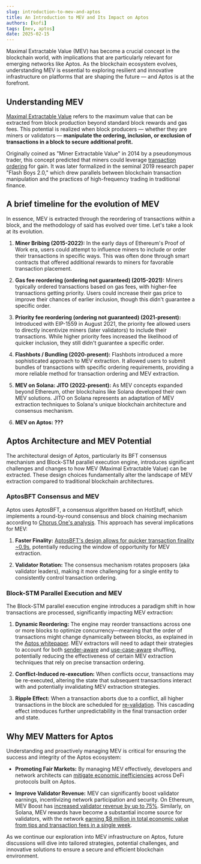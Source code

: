 ```yaml
---
slug: introduction-to-mev-and-aptos
title: An Introduction to MEV and Its Impact on Aptos
authors: [kofi]
tags: [mev, aptos]
date: 2025-02-15
---
```


Maximal Extractable Value (MEV) has become a crucial concept in the blockchain world, with implications that are particularly relevant for emerging networks like Aptos. As the blockchain ecosystem evolves, understanding MEV is essential to exploring resilient and innovative infrastructure on platforms that are shaping the future — and Aptos is at the forefront.

## Understanding MEV

[Maximal Extractable Value](https://chain.link/education-hub/maximal-extractable-value-mev) refers to the maximum value that can be extracted from block production beyond standard block rewards and gas fees. This potential is realized when block producers — whether they are miners or validators — **manipulate the ordering, inclusion, or exclusion of transactions in a block to secure additional profit.**

Originally coined as "Miner Extractable Value" in 2014 by a pseudonymous trader, this concept predicted that miners could leverage [transaction ordering](https://www.coingecko.com/learn/what-is-mev-maximal-extractable-value-crypto) for gain. It was later formalized in the seminal 2019 research paper "Flash Boys 2.0," which drew parallels between blockchain transaction manipulation and the practices of high-frequency trading in traditional finance.

## A brief timeline for the evolution of MEV

In essence, MEV is extracted through the reordering of transactions within a block, and the methodology of said has evolved over time. Let's take a look at its evolution.

1. **Miner Bribing (2015-2022):**
   In the early days of Ethereum's Proof of Work era, users could attempt to influence miners to include or order their transactions in specific ways. This was often done through smart contracts that offered additional rewards to miners for favorable transaction placement.

2. **Gas fee reordering (ordering not guaranteed) (2015-2021):**
   Miners typically ordered transactions based on gas fees, with higher-fee transactions getting priority. Users could increase their gas price to improve their chances of earlier inclusion, though this didn't guarantee a specific order.

3. **Priority fee reordering (ordering not guaranteed) (2021-present):**
   Introduced with EIP-1559 in August 2021, the priority fee allowed users to directly incentivize miners (later validators) to include their transactions. While higher priority fees increased the likelihood of quicker inclusion, they still didn't guarantee a specific order.

4. **Flashbots / Bundling (2020-present):**
   Flashbots introduced a more sophisticated approach to MEV extraction. It allowed users to submit bundles of transactions with specific ordering requirements, providing a more reliable method for transaction ordering and MEV extraction.

5. **MEV on Solana: JITO (2022-present):**
   As MEV concepts expanded beyond Ethereum, other blockchains like Solana developed their own MEV solutions. JITO on Solana represents an adaptation of MEV extraction techniques to Solana's unique blockchain architecture and consensus mechanism.

6. **MEV on Aptos: ???**

## Aptos Architecture and MEV Potential

The architectural design of Aptos, particularly its BFT consensus mechanism and Block-STM parallel execution engine, introduces significant challenges and changes to how MEV (Maximal Extractable Value) can be extracted. These design choices fundamentally alter the landscape of MEV extraction compared to traditional blockchain architectures.

### AptosBFT Consensus and MEV

Aptos uses AptosBFT, a consensus algorithm based on HotStuff, which implements a round-by-round consensus and block chaining mechanism according to [Chorus One's analysis](https://chorus.one/articles/understanding-aptos-how-its-technical-architecture-and-modular-design-transcends-monolithic-chains). This approach has several implications for MEV:

1. **Faster Finality:** [AptosBFT's design allows for quicker transaction finality](https://chorus.one/articles/understanding-aptos-how-its-technical-architecture-and-modular-design-transcends-monolithic-chains) [~0.9s](https://forum.aptosfoundation.org/t/aptos-network-achieves-sub-second-latency/9475), potentially reducing the window of opportunity for MEV extraction.

2. **Validator Rotation:** The consensus mechanism rotates proposers (aka validator leaders), making it more challenging for a single entity to consistently control transaction ordering.

### Block-STM Parallel Execution and MEV

The Block-STM parallel execution engine introduces a paradigm shift in how transactions are processed, significantly impacting MEV extraction:

1. **Dynamic Reordering:** The engine may reorder transactions across one or more blocks to optimize concurrency—meaning that the order of transactions might change dynamically between blocks, as explained in the [Aptos whitepaper](https://aptosfoundation.org/whitepaper/aptos-whitepaper_en.pdf). MEV extractors will need to adapt their strategies to account for both [sender-aware](https://github.com/aptos-foundation/AIPs/blob/main/aips/aip-68.md) and [use-case-aware](https://github.com/aptos-foundation/AIPs/blob/main/aips/aip-27.md) shuffling, potentially reducing the effectiveness of certain MEV extraction techniques that rely on precise transaction ordering.

2. **Conflict-Induced re-execution:** When conflicts occur, transactions may be re-executed, altering the state that subsequent transactions interact with and potentially invalidating MEV extraction strategies.

3. **Ripple Effect:** When a transaction aborts due to a conflict, all higher transactions in the block are scheduled for [re-validation](https://stackoverflow.com/questions/77804820/block-stm-why-do-we-need-this-condition-when-a-transaction-aborts-all-higher). This cascading effect introduces further unpredictability in the final transaction order and state.

## Why MEV Matters for Aptos

Understanding and proactively managing MEV is critical for ensuring the success and integrity of the Aptos ecosystem:

- **Promoting Fair Markets:** By managing MEV effectively, developers and network architects can [mitigate economic inefficiencies](https://chain.link/education-hub/maximal-extractable-value-mev) across DeFi protocols built on Aptos.

- **Improve Validator Revenue:** MEV can significantly boost validator earnings, incentivizing network participation and security. On Ethereum, MEV Boost has [increased validator revenue by up to 75%](https://everstake.one/blog/double-your-profits-from-eth-staking-mev-boost-guide-for-validators). Similarly, on Solana, MEV rewards have become a substantial income source for validators, with the network [earning $8 million in total economic value from tips and transaction fees in a single week](https://solanacompass.com/learn/Lightspeed/unpacking-solanas-total-economic-value-dan-smith).

As we continue our exploration into MEV infrastructure on Aptos, future discussions will dive into tailored strategies, potential challenges, and innovative solutions to ensure a secure and efficient blockchain environment.

